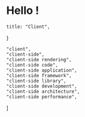 # Hello !

    title: "Client",
}

    "client",
    "client-side",
    "client-side rendering",
    "client-side code",
    "client-side application",
    "client-side framework",
    "client-side library",
    "client-side development",
    "client-side architecture",
    "client-side performance",
]